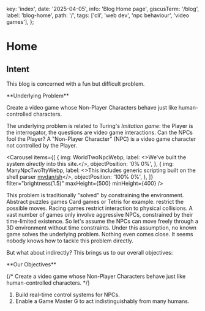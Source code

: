   key: 'index',
  date: '2025-04-05',
  info: 'Blog Home page',
  giscusTerm: '/blog',
  label: 'blog-home',
  path: '/',
  tags: ['cli', 'web dev', 'npc behaviour', 'video games'],
};



# Home

## Intent

This blog is concerned with a fun but difficult problem.

<Card id="underlying-problem"> 
**Underlying Problem**

Create a video game whose Non-Player Characters behave just like human-controlled characters.
</Card>

The underlying problem is related to Turing's _Imitation game_:
the Player is the interrogator,
the questions are video game interactions.
Can the NPCs fool the Player? <SideNote> A "Non-Player Character" (NPC) is a video game character not controlled by the Player.</SideNote>

<Carousel
  items={[
    {
      img: WorldTwoNpcWebp,
      label: <>We've built the system <em>directly</em> into this site.</>,
      objectPosition: '0% 0%',
    },
    {
      img: ManyNpcTwoTtyWebp,
      label: <>This includes generic scripting built on the shell parser <a href="https://github.com/mvdan/sh" target="_blank">mvdan/sh</a></>,
      objectPosition: '100% 0%',
    },
  ]}
  filter="brightness(1.5)"
  maxHeight={500}
  minHeight={400}
/>

This problem is traditionally "solved" by constraining the environment.
Abstract puzzles games <SideNote>Card games or Tetris for example.</SideNote> restrict the possible moves.
Racing games restrict interaction to physical collisions.
A vast number of games only involve aggressive NPCs, constrained by their time-limited existence.
So let's assume the NPCs
can move freely through a 3D environment without time constraints.
Under this assumption,
no known game solves the underlying problem.
Nothing even comes close.
It seems nobody knows how to tackle this problem directly.

But what about indirectly?
This brings us to our overall objectives:

<Card id="underlying-problem"> 
**Our Objectives**

{/* Create a video game whose Non-Player Characters behave just like human-controlled characters. */}

1. Build real-time control systems for NPCs.
2. Enable a Game Master <SideNote>G</SideNote> to act indistinguishably from many humans.
</Card>
